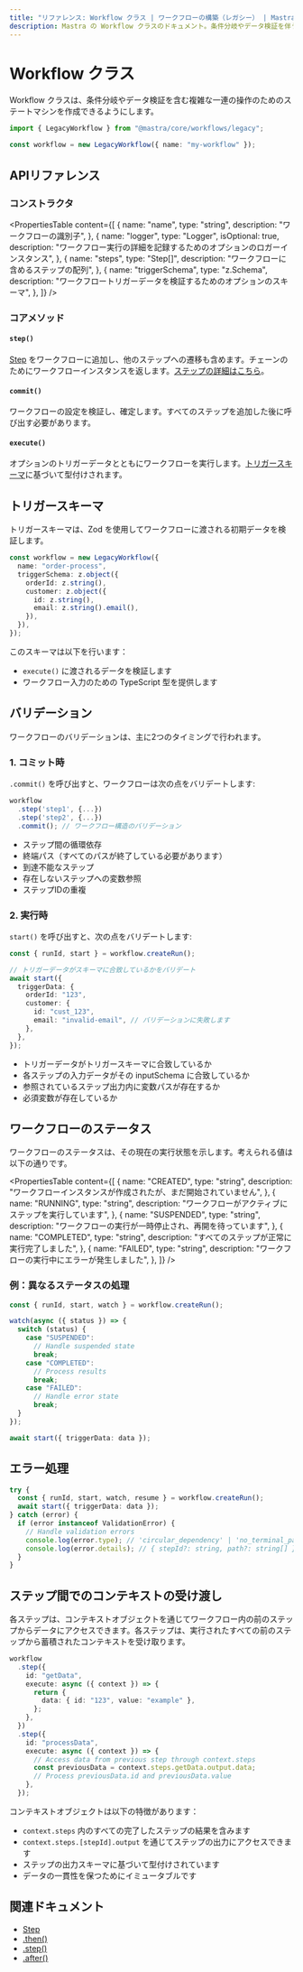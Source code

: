 ```yaml
---
title: "リファレンス: Workflow クラス | ワークフローの構築（レガシー） | Mastra ドキュメント"
description: Mastra の Workflow クラスのドキュメント。条件分岐やデータ検証を伴う複雑な操作のシーケンスのための状態機械を作成できます。
---
```


# Workflow クラス

Workflow クラスは、条件分岐やデータ検証を含む複雑な一連の操作のためのステートマシンを作成できるようにします。

```ts copy
import { LegacyWorkflow } from "@mastra/core/workflows/legacy";

const workflow = new LegacyWorkflow({ name: "my-workflow" });
```

## APIリファレンス

### コンストラクタ

<PropertiesTable
  content={[
    {
      name: "name",
      type: "string",
      description: "ワークフローの識別子",
    },
    {
      name: "logger",
      type: "Logger<WorkflowLogMessage>",
      isOptional: true,
      description: "ワークフロー実行の詳細を記録するためのオプションのロガーインスタンス",
    },
    {
      name: "steps",
      type: "Step[]",
      description: "ワークフローに含めるステップの配列",
    },
    {
      name: "triggerSchema",
      type: "z.Schema",
      description: "ワークフロートリガーデータを検証するためのオプションのスキーマ",
    },
  ]}
/>

### コアメソッド

#### `step()`

[Step](./step-class.mdx) をワークフローに追加し、他のステップへの遷移も含めます。チェーンのためにワークフローインスタンスを返します。[ステップの詳細はこちら](./step-class.mdx)。

#### `commit()`

ワークフローの設定を検証し、確定します。すべてのステップを追加した後に呼び出す必要があります。

#### `execute()`

オプションのトリガーデータとともにワークフローを実行します。[トリガースキーマ](./workflow.mdx#trigger-schemas)に基づいて型付けされます。

## トリガースキーマ

トリガースキーマは、Zod を使用してワークフローに渡される初期データを検証します。

```ts showLineNumbers copy
const workflow = new LegacyWorkflow({
  name: "order-process",
  triggerSchema: z.object({
    orderId: z.string(),
    customer: z.object({
      id: z.string(),
      email: z.string().email(),
    }),
  }),
});
```

このスキーマは以下を行います：

- `execute()` に渡されるデータを検証します
- ワークフロー入力のための TypeScript 型を提供します

## バリデーション

ワークフローのバリデーションは、主に2つのタイミングで行われます。

### 1. コミット時

`.commit()` を呼び出すと、ワークフローは次の点をバリデートします:

```ts showLineNumbers copy
workflow
  .step('step1', {...})
  .step('step2', {...})
  .commit(); // ワークフロー構造のバリデーション
```

- ステップ間の循環依存
- 終端パス（すべてのパスが終了している必要があります）
- 到達不能なステップ
- 存在しないステップへの変数参照
- ステップIDの重複

### 2. 実行時

`start()` を呼び出すと、次の点をバリデートします:

```ts showLineNumbers copy
const { runId, start } = workflow.createRun();

// トリガーデータがスキーマに合致しているかをバリデート
await start({
  triggerData: {
    orderId: "123",
    customer: {
      id: "cust_123",
      email: "invalid-email", // バリデーションに失敗します
    },
  },
});
```

- トリガーデータがトリガースキーマに合致しているか
- 各ステップの入力データがその inputSchema に合致しているか
- 参照されているステップ出力内に変数パスが存在するか
- 必須変数が存在しているか

## ワークフローのステータス

ワークフローのステータスは、その現在の実行状態を示します。考えられる値は以下の通りです。

<PropertiesTable
  content={[
    {
      name: "CREATED",
      type: "string",
      description: "ワークフローインスタンスが作成されたが、まだ開始されていません",
    },
    {
      name: "RUNNING",
      type: "string",
      description: "ワークフローがアクティブにステップを実行しています",
    },
    {
      name: "SUSPENDED",
      type: "string",
      description: "ワークフローの実行が一時停止され、再開を待っています",
    },
    {
      name: "COMPLETED",
      type: "string",
      description: "すべてのステップが正常に実行完了しました",
    },
    {
      name: "FAILED",
      type: "string",
      description: "ワークフローの実行中にエラーが発生しました",
    },
  ]}
/>

### 例：異なるステータスの処理

```typescript showLineNumbers copy
const { runId, start, watch } = workflow.createRun();

watch(async ({ status }) => {
  switch (status) {
    case "SUSPENDED":
      // Handle suspended state
      break;
    case "COMPLETED":
      // Process results
      break;
    case "FAILED":
      // Handle error state
      break;
  }
});

await start({ triggerData: data });
```

## エラー処理

```ts showLineNumbers copy
try {
  const { runId, start, watch, resume } = workflow.createRun();
  await start({ triggerData: data });
} catch (error) {
  if (error instanceof ValidationError) {
    // Handle validation errors
    console.log(error.type); // 'circular_dependency' | 'no_terminal_path' | 'unreachable_step'
    console.log(error.details); // { stepId?: string, path?: string[] }
  }
}
```

## ステップ間でのコンテキストの受け渡し

各ステップは、コンテキストオブジェクトを通じてワークフロー内の前のステップからデータにアクセスできます。各ステップは、実行されたすべての前のステップから蓄積されたコンテキストを受け取ります。

```typescript showLineNumbers copy
workflow
  .step({
    id: "getData",
    execute: async ({ context }) => {
      return {
        data: { id: "123", value: "example" },
      };
    },
  })
  .step({
    id: "processData",
    execute: async ({ context }) => {
      // Access data from previous step through context.steps
      const previousData = context.steps.getData.output.data;
      // Process previousData.id and previousData.value
    },
  });
```

コンテキストオブジェクトは以下の特徴があります：

- `context.steps` 内のすべての完了したステップの結果を含みます
- `context.steps.[stepId].output` を通じてステップの出力にアクセスできます
- ステップの出力スキーマに基づいて型付けされています
- データの一貫性を保つためにイミュータブルです

## 関連ドキュメント

- [Step](./step-class.mdx)
- [.then()](./then.mdx)
- [.step()](./step-function.mdx)
- [.after()](./after.mdx)
